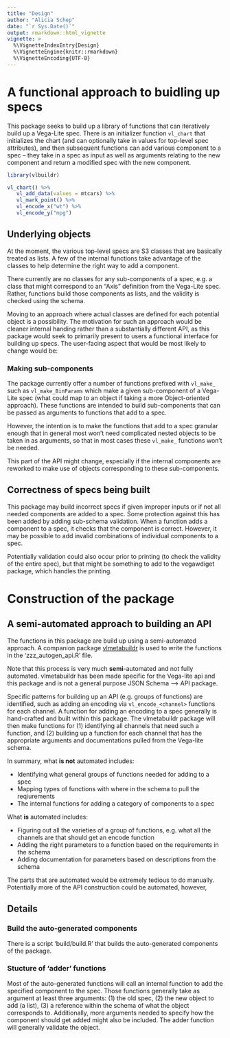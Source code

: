 ```yaml
---
title: "Design"
author: "Alicia Schep"
date: "`r Sys.Date()`"
output: rmarkdown::html_vignette
vignette: >
  %\VignetteIndexEntry{Design}
  %\VignetteEngine{knitr::rmarkdown}
  %\VignetteEncoding{UTF-8}
---
```


# A functional approach to buidling up specs

This package seeks to build up a library of functions that can iteratively build up a Vega-Lite spec. There is an initializer function `vl_chart` that initializes the chart (and can optionally take in values for top-level spec attributes), and then subsequent functions can add various component to a spec -- they take in a spec as input as well as arguments relating to the new component and return a modified spec with the new component. 


```r
library(vlbuildr)

vl_chart() %>%
   vl_add_data(values = mtcars) %>%
   vl_mark_point() %>%
   vl_encode_x("wt") %>%
   vl_encode_y("mpg")
```



## Underlying objects

At the moment, the various top-level specs are S3 classes that are basically treated as lists.  A few of the internal functions take advantage of the classes to help determine the right way to add a component.

There currently are no classes for any sub-components of a spec, e.g. a class that might correspond to an "Axis" definition from the Vega-Lite spec. Rather, functions build those components as lists, and the validity is checked using the schema.

Moving to an approach where actual classes are defined for each potential object is a possibility. The motivation for such an approach would be cleaner internal handing rather than a substantially different API, as this package would seek to primarily present to users a functional interface for building up specs.  The user-facing aspect that would be most likely to change would be:


### Making sub-components

The package currently offer a number of functions prefixed with `vl_make_` such as `vl_make_BinParams` which make a given sub-component of a Vega-Lite spec (what could map to an object if taking a more Object-oriented approach).  These functions are intended to build sub-components that can be passed as arguments to functions that add to a spec. 

However, the intention is to make the functions that add to a spec granular enough that in general most won't need complicated nested objects to be taken in as arguments, so that in most cases these `vl_make_` functions won't be needed.

This part of the API might change, especially if the internal components are reworked to make use of objects corresponding to these sub-components.

## Correctness of specs being built

This package may build incorrect specs if given improper inputs or if not all needed components are added to a spec. Some protection against this has been added by adding sub-schema validation.  When a function adds a component to a spec, it checks that the component is correct. However, it may be possible to add invalid combinations of individual components to a spec.

Potentially validation could also occur prior to printing (to check the validity of the entire spec), but that might be something to add to the vegawdiget package, which handles the printing.  


# Construction of the package

## A semi-automated approach to building an API

The functions in this package are build up using a semi-automated approach. A companion package [vlmetabuildr](https://github.com/AliciaSchep/vlmetabuildr) is used to write the functions in the 'zzz_autogen_api.R' file.  

Note that this process is very much **semi**-automated and not fully automated. vlmetabuildr has been made specific for the Vega-lite api and this package and is not a general purpose JSON Schema --> API package.  

Specific patterns for building up an API (e.g. groups of functions) are identified, such as adding an encoding via `vl_encode_<channel>` functions for each channel.  A function for adding an encoding to a spec generally is hand-crafted and built within this package.  The vlmetabuildr package will then make functions for (1) identifying all channels that need such a function, and (2) building up a function for each channel that has the appropriate arguments and documentations pulled from the Vega-lite schema.  

In summary, what **is not** automated includes:

* Identifying what general groups of functions needed for adding to a spec
* Mapping types of functions with where in the schema to pull the reqiurements
* The internal functions for adding a category of components to a spec

What **is** automated includes:

* Figuring out all the varieties of a group of functions, e.g. what all the channels are that should get an encode function
* Adding the right parameters to a function based on the requirements in the schema
* Adding documentation for parameters based on descriptions from the schema

The parts that are automated would be extremely tedious to do manually. Potentially more of the API construction could be automated, however, 


## Details

### Build the auto-generated components

There is a script 'build/build.R' that builds the auto-generated components of the package.

### Stucture of 'adder' functions

Most of the auto-generated functions will call an internal function to add the specified component to the spec. Those functions generally take as argument at least three arguments: (1) the old spec, (2) the new object to add (a list), (3) a reference within the schema of what the object corresponds to.  Additionally, more arguments needed to specify how the component should get added might also be included.  The adder function will generally validate the object.  

